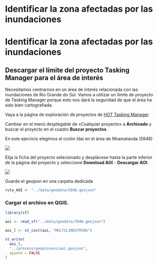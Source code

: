 # Identificar la zona afectadas por las inundaciones

# Identificar la zona afectadas por las inundaciones

## Descargar el límite del proyecto Tasking Manager para el área de interés

Necesitamos centrarnos en un área de interés relacionada con las inundaciones de Rio Grande do Sul. Vamos a utilizar un límite de proyecto de Tasking Manager porque esto nos dará la seguridad de que el área ha sido bien cartografiada.

Vaya a la página de exploración de proyectos de [HOT Tasking Manager](https://tasks.hotosm.org/explore?omitMapResults=1).

Cambiar en el menú desplegable de «Cualquier proyecto» a **Archivado** y buscar el proyecto en el cuadro **Buscar proyectos**.

En este ejercicio elegimos el ciclón Idai en el área de Nhamatanda (5948)

![](images/Captura de pantalla 2024-12-05 094033.png){fig-align="center"}

Elija la ficha del proyecto selecionado y desplácese hasta la parte inferior de la página del proyecto y seleccione **Download AOI** - **Descargar AOI**.

![](images/Captura de pantalla 2024-12-05 094401.png){fig-align="center"}

Guarde el geojson en una carpeta dedicada

```r
ruta_AOI <- "../data/geodata/5948.geojson"
```

###  Cargar el archivo en QGIS.

```r
library(sf)
```

```r
aoi <- read_sf("../data/geodata/5948.geojson")
```

```r
aoi_l <- st_cast(aoi, "MULTILINESTRING")
```


```r
st_write(
  aoi_l,
  "../process/geoprocess/aoi.geojson",
  append = FALSE
)
```

